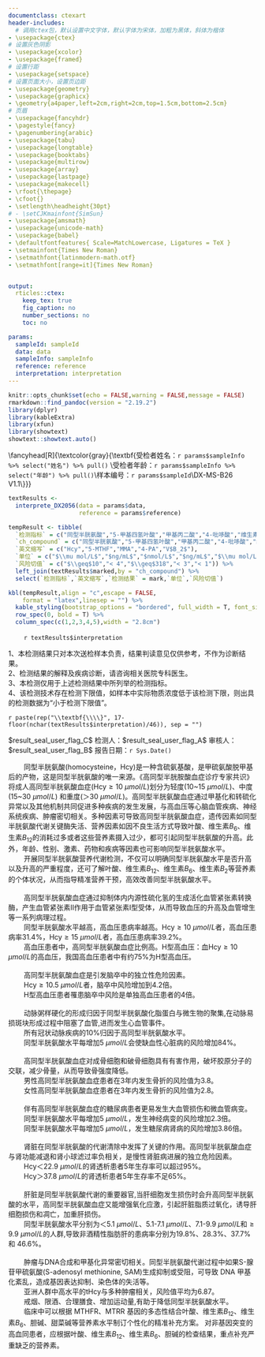 ```yaml
---
documentclass: ctexart
header-includes:
  # 调用ctex包，默认设置中文字体，默认字体为宋体，加粗为黑体，斜体为楷体
- \usepackage{ctex}
# 设置灰色阴影
- \usepackage{xcolor}
- \usepackage{framed}
# 设置行距
- \usepackage{setspace}
# 设置页面大小，设置页边距
- \usepackage{geometry}
- \usepackage{graphicx}
- \geometry{a4paper,left=2cm,right=2cm,top=1.5cm,bottom=2.5cm}
# 页眉
- \usepackage{fancyhdr}
- \pagestyle{fancy}
- \pagenumbering{arabic}
- \usepackage{tabu}
- \usepackage{longtable}
- \usepackage{booktabs}
- \usepackage{multirow}
- \usepackage{array}
- \usepackage{lastpage}
- \usepackage{makecell}
- \rfoot{\thepage}
- \cfoot{}
- \setlength\headheight{30pt}
# - \setCJKmainfont{SimSun}
- \usepackage{amsmath}
- \usepackage{unicode-math}
- \usepackage{babel}
- \defaultfontfeatures{ Scale=MatchLowercase, Ligatures = TeX }
- \setmainfont{Times New Roman}
- \setmathfont{latinmodern-math.otf}
- \setmathfont[range=it]{Times New Roman}


output:
  rticles::ctex:
    keep_tex: true
    fig_caption: no
    number_sections: no
    toc: no

params:
  sampleId: sampleId
  data: data
  sampleInfo: sampleInfo
  reference: reference
  interpretation: interpretation
---
```


```r
knitr::opts_chunk$set(echo = FALSE,warning = FALSE,message = FALSE)
rmarkdown::find_pandoc(version = "2.19.2")
library(dplyr)
library(kableExtra)
library(xfun)
library(showtext)
showtext::showtext.auto()
```

\fancyhead[L]{\includegraphics[height=30pt, trim=0 0 0 0]{headerLeft.png}}
\fancyhead[C]{\textcolor[RGB]{0,91,172}{\zihao{3}\textbf{深圳华大医学检验实验室}}}
\fancyhead[R]{\textcolor{gray}{\zihao{6}\textbf{受检者姓名：`r params$sampleInfo %>% select("姓名") %>% pull()` \\受检者年龄：`r params$sampleInfo %>% select("年龄") %>% pull()`\\样本编号：`r params$sampleId`\\DX-MS-B26 V1.1\\}}}
\fancyfoot[L]{\zihao{6}地址：广东省深圳市盐田区北山工业区11栋（邮编：518083）客服电话：400-605-6655 网址：www.bgidx.cn}
\fancyfoot[R]{\zihao{6}\thepage\ / \pageref{LastPage}}
\renewcommand{\headrulewidth}{0.25pt}
\renewcommand{\footrulewidth}{0.25pt}
<!-- 设置行距 -->
  <!-- 居中显示 -->
  <!-- 设置字号：小三 -->
  <!-- 粗体显示 -->
  <!-- 根据institute变量显示标题 -->

\colorlet{shadecolor}{gray!50}
\singlespacing
\begin{center}
\zihao{3}
\textbf{\\}
\textbf{同型半胱氨酸营养代谢检测报告}
\textbf{\\}
\textbf{\\}
\end{center}
<!-- 加阴影 -->
  <!-- 设置字号：五号 -->

\begin{shaded}
\zihao{4}
\textbf{样本信息}
\end{shaded}
\zihao{5}


\begin{tabu} to \linewidth {>{\raggedright}X>{\raggedright}X>{\raggedright}X}
\mbox{受检者姓名：`r params$sampleInfo %>% select("姓名") %>% pull()`}& \mbox{采血日期：`r params$sampleInfo %>% select("采样日期") %>% pull() %>% ymd()`} & \mbox{样本编号：`r params$sampleId`} \\ \mbox{受检者性别：`r params$sampleInfo %>% select("性别") %>% pull()`} & \mbox{接收日期：`r params$sampleInfo %>% select("入库时间") %>% pull()`} & \mbox{样本类型：全血} \\ 
\mbox{受检者年龄：`r params$sampleInfo %>% select("年龄") %>% pull()`} & \mbox{检测日期：`r Sys.Date()`} & \mbox{送检科室：} \\
\mbox{联系电话：`r params$sampleInfo %>% select("联系电话") %>% pull()`} & \mbox{ } & \mbox{检测方法：液相色谱串联质谱法} \\
\mbox{送检单位：`r params$sampleInfo %>% select("送检单位") %>% pull()`} & \mbox{ } & \mbox{}\\
\end{tabu}

\begin{shaded}
\zihao{4}
\textbf{检测结果}
\end{shaded}

```r
textResults <-
  interprete_DX2056(data = params$data,
                    reference = params$reference)

tempResult <- tibble(
  `检测指标` = c("同型半胱氨酸","5-甲基四氢叶酸","甲基丙二酸","4-吡哆酸","维生素$B_2$"),
  `ch_compound` = c("同型半胱氨酸","5-甲基四氢叶酸","甲基丙二酸","4-吡哆酸","维生素B2"),
  `英文缩写` = c("Hcy","5-MTHF","MMA","4-PA","V$B_2$"),
  `单位` = c("$\\mu mol/L$","$ng/mL$","$nmol/L$","$ng/mL$","$\\mu mol/L$"),
  `风险切值` = c("$\\geq$10","< 4","$\\geq$318","< 3","< 1")) %>% 
  left_join(textResults$marked,by = "ch_compound") %>% 
  select(`检测指标`,`英文缩写`,`检测结果` = mark,`单位`,`风险切值`)

kbl(tempResult,align = "c",escape = FALSE,
    format = "latex",linesep = "") %>%
  kable_styling(bootstrap_options = "bordered", full_width = T, font_size = 11.0) %>%
  row_spec(0, bold = T) %>%
  column_spec(c(1,2,3,4,5),width = "2.8cm")
```


\begin{shaded}
\zihao{4}
\textbf{分析}
\end{shaded}

|         `r textResults$interpretation`

\begin{shaded}
\zihao{4}
\textbf{声明}
\end{shaded}

\zihao{5}

1、本检测结果只对本次送检样本负责，结果判读意见仅供参考，不作为诊断结果。  
2、检测结果的解释及疾病诊断，请咨询相关医院专科医生。  
3、本检测仅用于上述检测结果中所列举的检测指标。  
4、该检测技术存在检测下限值，如样本中实际物质浓度低于该检测下限，则出具的检测数据为“小于检测下限值”。  




\color{white}`r paste(rep("\\textbf{\\\\}", 17-floor(nchar(textResults$interpretation)/46)), sep = "")`


 \hspace{14cm} \tiny\color{white}\$result_seal_user_flag_C\$
 \hspace{3cm} \normalsize\color{black} 检测人：\tiny\color{white}\$result_seal_user_flag_A\$\hspace{2.5cm}\normalsize\color{black} 审核人：\tiny\color{white}\$result_seal_user_flag_B\$\hspace{2.5cm}\normalsize\color{black} 报告日期：`r Sys.Date()`
 
 <!-- \hspace{14cm} \tiny\color{white}\$result_seal_user_flag_C\$ -->
 <!-- \hspace{5cm} \normalsize\color{black} 检测人：张静钰\hspace{4cm}\normalsize\color{black} 审核人：廖云莉\hspace{4cm}\normalsize\color{black} 报告日期：`r Sys.Date()` -->

\newpage


\zihao{4}
\begin{itemize}
    \item \textbf{同型半胱氨酸及其代谢通路检测意义}
\end{itemize}

\zihao{5}
|         同型半胱氨酸(homocysteine，Hcy)是一种含硫氨基酸，是甲硫氨酸脱甲基后的产物，这是同型半胱氨酸的唯一来源。《高同型半胱胺酸血症诊疗专家共识》将成人高同型半胱氨酸血症(Hcy$\geq10$ $\mu mol/L$)划分为轻度(10~15 $\mu mol/L$)、中度(15~30 $\mu mol/L$) 和重度(＞30 $\mu mol/L$)。高同型半胱氨酸血症通过甲基化和转硫化异常以及其他机制共同促进多种疾病的发生发展，与高血压等心脑血管疾病、神经系统疾病、肿瘤密切相关。多种因素可导致高同型半胱氨酸血症，遗传因素如同型半胱氨酸代谢关键酶失活、营养因素如因不良生活方式导致叶酸、维生素$B_6$、维生素$B_{12}$的消耗过多或者这些营养素摄入过少，都可引起同型半胱氨酸的升高。此外，年龄、性别、激素、药物和疾病等因素也可影响同型半胱氨酸水平。

|         开展同型半胱氨酸营养代谢检测，不仅可以明确同型半胱氨酸水平是否升高以及升高的严重程度，还可了解叶酸、维生素$B_{12}$、维生素$B_6$、维生素$B_2$等营养素的个体状况，从而指导精准营养干预，高效改善同型半胱氨酸水平。

\zihao{4}
\begin{itemize}
    \item \textbf{高同型半胱氨酸血症的危害}
\end{itemize}

\zihao{5}
|         \textbf{高血压}  

|         高同型半胱氨酸血症通过抑制体内内源性硫化氢的生成活化血管紧张素转换酶，产生血管紧张素Ⅱ作用于血管紧张素I型受体，从而导致血压的升高及血管增生等一系列病理过程。  

|         同型半胱氨酸水平越高，高血压患病率越高。Hcy$\geq10$ $\mu mol/L$者，高血压患病率31.4\%，Hcy$\geq15$  $\mu mol/L$者，高血压患病率39.2\%。  

|         高血压患者中，高同型半胱氨酸血症比例高。H型高血压：血Hcy$\geq10$  $\mu mol/L$的高血压，我国高血压患者中有约75\%为H型高血压。

|         \textbf{脑卒中}  

|         高同型半胱氨酸血症是引发脑卒中的独立性危险因素。  

|         Hcy$\geq10.5$ $\mu mol/L$者，脑卒中风险增加到4.2倍。  

|         H型高血压患者罹患脑卒中风险是单独高血压患者的4倍。

|         \textbf{缺血性心脏病}  

|         动脉粥样硬化的形成归因于同型半胱氨酸化脂蛋白与微生物的聚集,在动脉易损斑块形成过程中阻塞了血管,进而发生心血管事件。  

|         所有冠状动脉疾病的10\%归因于高同型半胱氨酸水平。  

|         同型半胱氨酸水平每增加5 $\mu mol/L$会使缺血性心脏病的风险增加84\%。


|         \textbf{骨质疏松}  

|         高同型半胱氨酸血症对成骨细胞和破骨细胞具有有害作用，破坏胶原分子的交联，减少骨量，从而导致骨强度降低。  

|         男性高同型半胱氨酸血症患者在3年内发生骨折的风险值为3.8。  

|         女性高同型半胱氨酸血症患者在3年内发生骨折的风险值为2.8。

|         \textbf{糖尿病并发症}  

|         伴有高同型半胱氨酸血症的糖尿病患者更易发生大血管损伤和微血管病变。  

|         同型半胱氨酸水平每增加5 $\mu mol/L$，发生神经病变的风险增加2.3倍。  

|         同型半胱氨酸水平每增加5 $\mu mol/L$，发生糖尿病肾病的风险增加3.86倍。

|         \textbf{慢性肾病}  

|         肾脏在同型半胱氨酸的代谢清除中发挥了关键的作用。高同型半胱氨酸血症与肾功能减退和肾小球滤过率负相关，是慢性肾脏病进展的独立危险因素。  

|         Hcy＜22.9 $\mu mol/L$的肾透析患者5年生存率可以超过95\%。  

|         Hcy＞37.8 $\mu mol/L$的肾透析患者5年生存率不足65\%。

|         \textbf{肝脏疾病}  

|         肝脏是同型半胱氨酸代谢的重要器官,当肝细胞发生损伤时会升高同型半胱氨酸的水平，高同型半胱氨酸血症又能增强氧化应激，引起肝脏脂质过氧化，诱导肝细胞损伤和凋亡，加重肝损伤。  

|         同型半胱氨酸水平分别为＜5.1 $\mu mol/L$、5.1-7.1 $\mu mol/L$、7.1-9.9 $\mu mol/L$和$\geq9.9$  $\mu mol/L$的人群,导致非酒精性脂肪肝的患病率分别为19.8\%、28.3\%、37.7\%和 46.6\%。

|         \textbf{肿瘤}  

|         肿瘤与DNA合成和甲基化异常密切相关。同型半胱氨酸代谢过程中如果S-腺苷甲硫氨酸(S-adenosyl  methionine, SAM)生成抑制或受阻，可导致 DNA 甲基化紊乱，造成基因表达抑制、染色体的失活等。  

|         亚洲人群中高水平的tHcy与多种肿瘤相关，风险值平均为6.87。

\zihao{4}
\begin{itemize}
    \item \textbf{高同型半胱氨酸血症的改善措施}
\end{itemize}

\zihao{5}
|         \textbf{1.健康生活方式干预：}戒烟、限酒、合理膳食、增加运动量,有助于降低同型半胱氨酸水平。  

|         \textbf{2.营养治疗：}临床中可以根据 MTHFR、MTRR 基因的多态性结合叶酸、维生素$B_{12}$、维生素$B_6$、胆碱、甜菜碱等营养素水平制订个性化的精准补充方案。 对非基因突变的高血同患者，应根据叶酸、维生素$B_{12}$、维生素$B_6$、胆碱的检查结果，重点补充严重缺乏的营养素。



\begin{center}
\zihao{4}
\textbf{同型半胱氨酸及其代谢通路检测指标简介}
\end{center}

\zihao{5}
\centering
\begin{tabular}{|>{\centering\arraybackslash}p{3.5cm}|>{\centering\arraybackslash}p{3.5cm}|>{\centering\arraybackslash}p{3.5cm}|>{\centering\arraybackslash}p{3.5cm}|}
\hline
\textbf{检测指标}&\textbf{检测结果}&\textbf{风险切值}&\textbf{基本判断} \\
\hline
\thead{\zihao{5}\textbf{同型半胱氨酸} \\ \zihao{5}\textbf{（Hcy）}}& `r str_split(textResults$marked %>% filter(ch_compound == "同型半胱氨酸") %>% select(mark) %>% pull(),"  ")[[1]][1]` $\mu mol/L$ & \thead{\zihao{5}$\geq10$（轻度升高） \\ \zihao{5}$\geq15$（中度升高） \\ \zihao{5}$\geq30$（重度升高）}& `r textResults$stated$"同型半胱氨酸"` \\
\hline
\multicolumn{4}{|p{15.5cm}|}{\hspace{0.8cm}同型半胱氨酸是一种含硫氨基酸，是甲硫氨酸脱甲基后的产物。同型半胱氨酸水平过高会增加高血压等心脑血管疾病、神经系统疾病、肿瘤等患病风险。} \\
\hline
\end{tabular}

\begin{tabular}{|>{\centering\arraybackslash}p{3.5cm}|>{\centering\arraybackslash}p{3.5cm}|>{\centering\arraybackslash}p{3.5cm}|>{\centering\arraybackslash}p{3.5cm}|}
\hline
\textbf{检测指标}&\textbf{检测结果}&\textbf{风险切值}&\textbf{基本判断} \\
\hline
\thead{\zihao{5}\textbf{5-甲基四氢叶酸} \\ \zihao{5}\textbf{（5-MTHF）}}& `r str_split(textResults$marked %>% filter(ch_compound == "5-甲基四氢叶酸") %>% select(mark) %>% pull(),"  ")[[1]][1]` $ng/mL$ & $<4$ & `r textResults$stated$"5-甲基四氢叶酸"` \\
\hline
\multicolumn{4}{|p{15.5cm}|}{\hspace{0.8cm}食物中摄入的叶酸在体内转化为5-甲基四氢叶酸，5-甲基四氢叶酸再以维生素$B_{12}$为转运载体将甲基供给同型半胱氨酸生成甲硫氨酸。因此，5-甲基四氢叶酸的缺乏可能导致同型半胱氨酸代谢途径异常。$\ll$高血压学$\gg$推荐每天1000 mg天然甜菜碱、0.8 mg叶酸、2.8 mg维生素$B_2$、2.8 mg维生素 $B_6$以及4.8 $\mu g$维生素$B_{12}$的降同型半胱氨酸水平方案。} \\
\hline
\end{tabular}

\begin{tabular}{|>{\centering\arraybackslash}p{3.5cm}|>{\centering\arraybackslash}p{3.5cm}|>{\centering\arraybackslash}p{3.5cm}|>{\centering\arraybackslash}p{3.5cm}|}
\hline
\textbf{检测指标}&\textbf{检测结果}&\textbf{风险切值}&\textbf{基本判断} \\
\hline
\thead{\zihao{5}\textbf{甲基丙二酸} \\ \zihao{5}\textbf{（MMA）}}& `r str_split(textResults$marked %>% filter(ch_compound == "甲基丙二酸") %>% select(mark) %>% pull(),"  ")[[1]][1]` $nmol/L$ & $\geq318$ & `r textResults$stated$"甲基丙二酸"` \\
\hline
\multicolumn{4}{|p{15.5cm}|}{\hspace{0.8cm}甲基丙二酸是人体对于某些氨基酸和脂肪的代谢存在异常时产生的物质，甲基丙二酸水平过高提示了维生素$B_{12}$可能缺乏或存在代谢异常，可用于评估维生素$B_{12}$的营养情况。维生素$B_{12}$是5-甲基四氢叶酸将甲基供给同型半胱氨酸时生成甲硫氨酸时的转运载体。因此，维生素$B_{12}$的缺乏可能导致同型半胱氨酸代谢途径异常。$\ll$高血压学$\gg$推荐每天1000 $mg$天然甜菜碱、0.8 $mg$叶酸、2.8 $mg$维生素$B_2$、2.8 $mg$维生素 $B_6$以及4.8 $\mu$g维生素$B_{12}$的降同型半胱氨酸水平方案。} \\
\hline
\end{tabular}

\begin{tabular}{|>{\centering\arraybackslash}p{3.5cm}|>{\centering\arraybackslash}p{3.5cm}|>{\centering\arraybackslash}p{3.5cm}|>{\centering\arraybackslash}p{3.5cm}|}
\hline
\textbf{检测指标}&\textbf{检测结果}&\textbf{风险切值}&\textbf{基本判断} \\
\hline
\thead{\zihao{5}\textbf{4-吡哆酸} \\ \zihao{5}\textbf{（4-PA）}}& `r str_split(textResults$marked %>% filter(ch_compound == "4-吡哆酸") %>% select(mark) %>% pull(),"  ")[[1]][1]` ng/mL & $<3$ & `r textResults$stated$"4-吡哆酸"` \\
\hline
\multicolumn{4}{|p{15.5cm}|}{\hspace{0.8cm}维生素$B_6$又称为吡哆素，4-吡哆酸是维生素$B_6$在人体内的代谢终产物，可反应人体维生素$B_6$的水平。同型半胱氨酸可通过叶酸途径完成再甲基化，维生素$B_6$是四氢叶酸转变为5,10-亚甲基四氢叶酸过程中的辅酶；同时也是转硫途径中同型半胱氨酸转变为胱氨酸时的辅酶。因此，维生素$B_6$的缺乏可能导致同型半胱氨酸代谢途径异常。$\ll$高血压学$\gg$推荐每天1000 $mg$天然甜菜碱、0.8 $mg$叶酸、2.8 $mg$维生素$B_2$、2.8 $mg$维生素 $B_6$以及4.8 $\mu g$维生素$B_{12}$的降同型半胱氨酸水平方案。} \\
\hline
\end{tabular}

\begin{tabular}{|>{\centering\arraybackslash}p{3.5cm}|>{\centering\arraybackslash}p{3.5cm}|>{\centering\arraybackslash}p{3.5cm}|>{\centering\arraybackslash}p{3.5cm}|}
\hline
\textbf{检测指标}&\textbf{检测结果}&\textbf{风险切值}&\textbf{基本判断} \\
\hline
\thead{\zihao{5}\textbf{维生素$B_2$} \\ \zihao{5}\textbf{（$VB_2$）}}& `r str_split(textResults$marked %>% filter(ch_compound == "维生素B2") %>% select(mark) %>% pull(),"  ")[[1]][1]` $\mu mol/L$ & $<1$ & `r textResults$stated$"维生素B2"` \\
\hline
\multicolumn{4}{|p{15.5cm}|}{\hspace{0.8cm}维生素$B_2$又名核黄素，参与生物氧化反应，调节氨基酸、脂肪酸和碳水化合物的代谢，对神经细胞、视网膜代谢、脑垂体促肾上腺皮质激素的释放和胎儿的生长发育亦有影响。在同型半胱氨酸代谢通路中，5,10-亚甲基四氢叶酸转变为5-甲基四氢叶酸时，需要维生素$B_2$作为辅酶参与反应。因此，维生素$B_2$的缺乏可能导致同型半胱氨酸代谢途径异常。《高血压学》推荐每天1000mg天然甜菜碱、0.8mg叶酸、2.8mg维生素$B_2$、2.8mg维生素$B_6$以及4.8$\mu g$维生素$B_{12}$的降同型半胱氨酸水平方案。} \\
\hline
\end{tabular}
